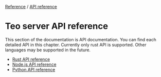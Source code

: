 <div className="breadcrumbs">
  <span className="breadcrumb">
    <a href="/reference">Reference</a>
  </span>
  <span> / </span>
  <span className="breadcrumb">
    <a href="/reference/api-reference">API reference</a>
  </span>
</div>

# Teo server API reference

This section of the documentation is API documentation. You can find each
detailed API in this chapter. Currently only rust API is supported. Other
languages may be supported in the future.

- [Rust API reference](/reference/api-reference/server-api-reference/rust-api-reference)
- [Node.js API reference](/reference/api-reference/server-api-reference/nodejs-api-reference)
- [Python API reference](/reference/api-reference/server-api-reference/python-api-reference)

